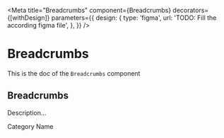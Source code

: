 <!--- Breadcrumbs.stories.mdx --->


<Meta
  title="Breadcrumbs"
  component={Breadcrumbs}
  decorators={[withDesign]}
  parameters={{
    design: {
      type: 'figma',
      url: 'TODO: Fill the according figma file',
    },
  }}
/>

# Breadcrumbs

This is the doc of the `Breadcrumbs` component

## Breadcrumbs

Description...

<Canvas>
  <Story name="base">
    <Breadcrumbs label='Category model, name field'>
      <Crumb>Category</Crumb>
      <Crumb>Name</Crumb>
    </Breadcrumbs>
  </Story>
</Canvas>
